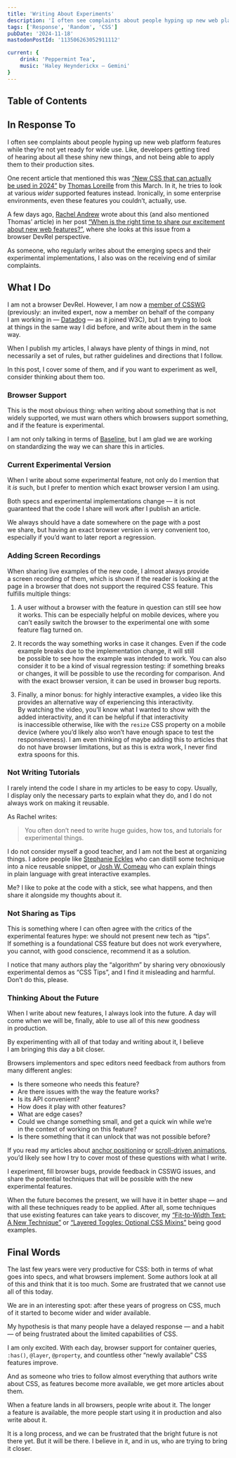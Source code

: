 ```yaml
---
title: 'Writing About Experiments'
description: 'I often see complaints about people hyping up new web platform features while they’re not yet ready for wide use. I also was on the receiving end of similar complaints. When I publish my articles, I always have plenty of things in mind, not necessarily a set of rules, but rather guidelines and directions that I follow. In this post, I cover some of them.'
tags: ['Response', 'Random', 'CSS']
pubDate: '2024-11-18'
mastodonPostId: '113506263052911112'

current: {
    drink: 'Peppermint Tea',
    music: 'Haley Heynderickx — Gemini'
}
---
```


## Table of Contents

## In Response To

I often see complaints about people hyping up new web platform features while they’re not yet ready for wide use. Like, developers getting tired of hearing about all these shiny new things, and not being able to apply them to their production sites.

One recent article that mentioned this was [“New CSS that can actually be used in 2024”](https://thomasorus.com/new-css-that-can-actually-be-used-in-2024.html ".u-in-reply-to") by [Thomas Loreille](https://thomasorus.com/) from this March. In it, he tries to look at various _wider_ supported features instead. Ironically, in some enterprise environments, even these features you couldn’t, actually, use.

A few days ago, [Rachel Andrew](https://rachelandrew.co.uk/) wrote about this (and also mentioned Thomas’ article) in her post [“When is the right time to share our excitement about new web features?”](https://rachelandrew.co.uk/archives/2024/11/15/when-is-the-right-time-to-share-our-excitement-about-new-web-features/ ".u-in-reply-to"), where she looks at this issue from a browser DevRel perspective.

As someone, who regularly writes about the emerging specs and their experimental implementations, I also was on the receiving end of similar complaints.

## What I Do

I am not a browser DevRel. However, I am now a [member of CSSWG](https://blog.kizu.dev/two-invitations/) (previously: an invited expert, now a member on behalf of the company I am working in — [Datadog](https://www.datadoghq.com/) — as it joined W3C), but I am trying to look at things in the same way I did before, and write about them in the same way.

When I publish my articles, I always have plenty of things in mind, not necessarily a set of rules, but rather guidelines and directions that I follow.

In this post, I cover some of them, and if you want to experiment as well, consider thinking about them too.

### Browser Support

This is the most obvious thing: when writing about something that is not widely supported, we must warn others which browsers support something, and if the feature is experimental.

I am not only talking in terms of [Baseline](https://web-platform-dx.github.io/web-features/), but I am glad we are working on standardizing the way we can share this in articles.

### Current Experimental Version

When I write about some experimental feature, not only do I mention that it _is_ such, but I prefer to mention which exact browser version I am using.

Both specs and experimental implementations change — it is not guaranteed that the code I share will work after I publish an article.

We always should have a date somewhere on the page with a post we share, but having an exact browser version is very convenient too, especially if you’d want to later report a regression.

### Adding Screen Recordings

When sharing live examples of the new code, I almost always provide a screen recording of them, which is shown if the reader is looking at the page in a browser that does not support the required CSS feature. This fulfills multiple things:

1. A user without a browser with the feature in question can still see how it works. This can be especially helpful on mobile devices, where you can’t easily switch the browser to the experimental one with some feature flag turned on.

2. It records the way something works in case it changes. Even if the code example breaks due to the implementation change, it will still be possible to see how the example was intended to work. You can also consider it to be a kind of visual regression testing: if something breaks or changes, it will be possible to use the recording for comparison. And with the exact browser version, it can be used in browser bug reports.

3. Finally, a minor bonus: for highly interactive examples, a video like this provides an alternative way of experiencing this interactivity. By watching the video, you’ll know what I wanted to show with the added interactivity, and it can be helpful if that interactivity is inaccessible otherwise, like with the `resize` CSS property on a mobile device (where you’d likely also won’t have enough space to test the responsiveness). I am even thinking of maybe adding this to articles that do not have browser limitations, but as this is extra work, I never find extra spoons for this.

### Not Writing Tutorials

I rarely intend the code I share in my articles to be easy to copy. Usually, I display only the necessary parts to explain what they do, and I do not always work on making it reusable.

As Rachel writes:

> You often don’t need to write huge guides, how tos, and tutorials for experimental things.

I do not consider myself a good teacher, and I am not the best at organizing things. I adore people like [Stephanie Eckles](https://thinkdobecreate.com/) who can distill some technique into a nice reusable snippet, or [Josh W. Comeau](https://www.joshwcomeau.com/) who can explain things in plain language with great interactive examples.

Me? I like to poke at the code with a stick, see what happens, and then share it alongside my thoughts about it.

### Not Sharing as Tips

This is something where I can often agree with the critics of the experimental features hype: we should not present new tech as “tips”. If something is a foundational CSS feature but does not work everywhere, you cannot, with good conscience, recommend it as a solution.

I notice that many authors play the “algorithm” by sharing very obnoxiously experimental demos as “CSS Tips”, and I find it misleading and harmful. Don’t do this, please.

### Thinking About the Future

When I write about new features, I always look into the future. A day will come when we will be, finally, able to use all of this new goodness in production.

By experimenting with all of that today and writing about it, I believe I am bringing this day a bit closer.

Browsers implementors and spec editors need feedback from authors from many different angles:

- Is there someone who needs this feature?
- Are there issues with the way the feature works?
- Is its API convenient?
- How does it play with other features?
- What are edge cases?
- Could we change something small, and get a quick win while we’re in the context of working on this feature?
- Is there something that it can unlock that was not possible before?

If you read my articles about [anchor positioning](https://kizu.dev/tags/anchor_positioning/) or [scroll-driven animations](https://kizu.dev/tags/scroll_driven_animations/), you’d likely see how I try to cover most of these questions with what I write.

I experiment, fill browser bugs, provide feedback in CSSWG issues, and share the potential techniques that will be possible with the new experimental features.

When the future becomes the present, we will have it in better shape — and with all these techniques ready to be applied. After all, some techniques that use existing features can take years to discover, my [“Fit-to-Width Text: A New Technique”](https://kizu.dev/fit-to-width/) or [“Layered Toggles: Optional CSS Mixins”](https://kizu.dev/layered-toggles/) being good examples.

## Final Words

The last few years were very productive for CSS: both in terms of what goes into specs, and what browsers implement. Some authors look at all of this and think that it is too much. Some are frustrated that we cannot use all of this today.

We are in an interesting spot: after these years of progress on CSS, much of it started to become wider and wider available.

My hypothesis is that many people have a delayed response — and a habit — of being frustrated about the limited capabilities of CSS.

I am only excited. With each day, browser support for container queries, `:has()`, `@layer`, `@property`, and countless other “newly available” CSS features improve.

And as someone who tries to follow almost everything that authors write about CSS, as features become more available, we get more articles about them.

When a feature lands in all browsers, people write about it. The longer a feature is available, the more people start using it in production and also write about it.

It is a long process, and we can be frustrated that the bright future is not there yet. But it will be there. I believe in it, and in us, who are trying to bring it closer.
